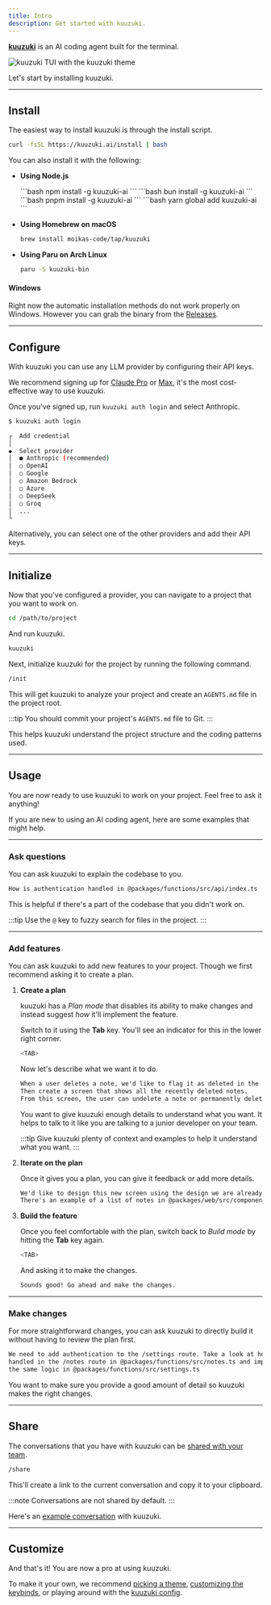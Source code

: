 ```yaml
---
title: Intro
description: Get started with kuuzuki.
---
```



[**kuuzuki**](/) is an AI coding agent built for the terminal.

![kuuzuki TUI with the kuuzuki theme](../../../assets/lander/screenshot.png)

Let's start by installing kuuzuki.

---

## Install

The easiest way to install kuuzuki is through the install script.

```bash
curl -fsSL https://kuuzuki.ai/install | bash
```

You can also install it with the following:

- **Using Node.js**

  <Tabs>
    <TabItem label="npm">```bash npm install -g kuuzuki-ai ```</TabItem>
    <TabItem label="Bun">```bash bun install -g kuuzuki-ai ```</TabItem>
    <TabItem label="pnpm">```bash pnpm install -g kuuzuki-ai ```</TabItem>
    <TabItem label="Yarn">```bash yarn global add kuuzuki-ai ```</TabItem>
  </Tabs>

- **Using Homebrew on macOS**

  ```bash
  brew install moikas-code/tap/kuuzuki
  ```

- **Using Paru on Arch Linux**

  ```bash
  paru -S kuuzuki-bin
  ```

#### Windows

Right now the automatic installation methods do not work properly on Windows. However you can grab the binary from the [Releases](https://github.com/moikas-code/kuuzuki/releases).

---

## Configure

With kuuzuki you can use any LLM provider by configuring their API keys.

We recommend signing up for [Claude Pro](https://www.anthropic.com/news/claude-pro) or [Max](https://www.anthropic.com/max), it's the most cost-effective way to use kuuzuki.

Once you've signed up, run `kuuzuki auth login` and select Anthropic.

```bash
$ kuuzuki auth login

┌  Add credential
│
◆  Select provider
│  ● Anthropic (recommended)
│  ○ OpenAI
│  ○ Google
│  ○ Amazon Bedrock
│  ○ Azure
│  ○ DeepSeek
│  ○ Groq
│  ...
└
```

Alternatively, you can select one of the other providers and add their API keys.

---

## Initialize

Now that you've configured a provider, you can navigate to a project that
you want to work on.

```bash
cd /path/to/project
```

And run kuuzuki.

```bash
kuuzuki
```

Next, initialize kuuzuki for the project by running the following command.

```bash frame="none"
/init
```

This will get kuuzuki to analyze your project and create an `AGENTS.md` file in
the project root.

:::tip
You should commit your project's `AGENTS.md` file to Git.
:::

This helps kuuzuki understand the project structure and the coding patterns
used.

---

## Usage

You are now ready to use kuuzuki to work on your project. Feel free to ask it
anything!

If you are new to using an AI coding agent, here are some examples that might
help.

---

### Ask questions

You can ask kuuzuki to explain the codebase to you.

```txt frame="none"
How is authentication handled in @packages/functions/src/api/index.ts
```

This is helpful if there's a part of the codebase that you didn't work on.

:::tip
Use the `@` key to fuzzy search for files in the project.
:::

---

### Add features

You can ask kuuzuki to add new features to your project. Though we first recommend asking it to create a plan.

1. **Create a plan**

   kuuzuki has a _Plan mode_ that disables its ability to make changes and
   instead suggest _how_ it'll implement the feature.

   Switch to it using the **Tab** key. You'll see an indicator for this in the lower right corner.

   ```bash frame="none" title="Switch to Plan mode"
   <TAB>
   ```

   Now let's describe what we want it to do.

   ```txt frame="none"
   When a user deletes a note, we'd like to flag it as deleted in the database.
   Then create a screen that shows all the recently deleted notes.
   From this screen, the user can undelete a note or permanently delete it.
   ```

   You want to give kuuzuki enough details to understand what you want. It helps
   to talk to it like you are talking to a junior developer on your team.

   :::tip
   Give kuuzuki plenty of context and examples to help it understand what you
   want.
   :::

2. **Iterate on the plan**

   Once it gives you a plan, you can give it feedback or add more details.

   ```txt frame="none"
   We'd like to design this new screen using the design we are already using.
   There's an example of a list of notes in @packages/web/src/components/NoteList.tsx
   ```

3. **Build the feature**

   Once you feel comfortable with the plan, switch back to _Build mode_ by
   hitting the **Tab** key again.

   ```bash frame="none"
   <TAB>
   ```

   And asking it to make the changes.

   ```bash frame="none"
   Sounds good! Go ahead and make the changes.
   ```

---

### Make changes

For more straightforward changes, you can ask kuuzuki to directly build it
without having to review the plan first.

```txt frame="none"
We need to add authentication to the /settings route. Take a look at how this is
handled in the /notes route in @packages/functions/src/notes.ts and implement
the same logic in @packages/functions/src/settings.ts
```

You want to make sure you provide a good amount of detail so kuuzuki makes the right
changes.

---

## Share

The conversations that you have with kuuzuki can be [shared with your
team](/docs/share).

```bash frame="none"
/share
```

This'll create a link to the current conversation and copy it to your clipboard.

:::note
Conversations are not shared by default.
:::

Here's an [example conversation](https://kuuzuki.ai/s/4XP1fce5) with kuuzuki.

---

## Customize

And that's it! You are now a pro at using kuuzuki.

To make it your own, we recommend [picking a theme](/docs/themes), [customizing the keybinds](/docs/keybinds), or playing around with the [kuuzuki config](/docs/config).
